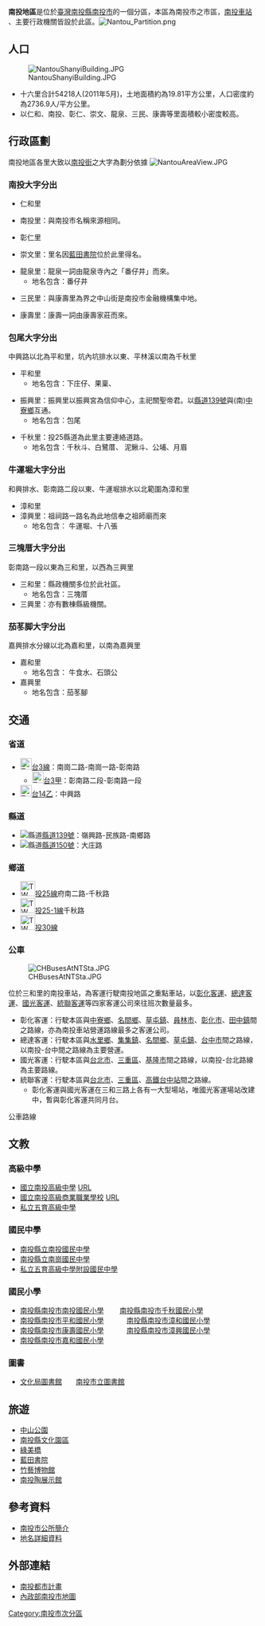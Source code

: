 '''南投地區'''是位於[[臺灣|臺灣]][[南投縣|南投縣]][[南投市|南投市]]的一個分區，本區為南投市之市區，[[南投車站|南投車站]] 、主要行政機關皆設於此區。[[File:Nantou_Partition.png|thumb]]

==人口==
[[File:NantouShanyiBuilding.JPG|thumb]]

*十六里合計54218人(2011年5月)，土地面積約為19.81平方公里，人口密度約為2736.9人/平方公里。
*以仁和、南投、彰仁、崇文、龍泉、三民、康壽等里面積較小密度較高。

== 行政區劃 ==
南投地區各里大致以[[南投街|南投街]]之大字為劃分依據
[[File:NantouAreaView.JPG|thumb]]

===南投大字分出===

*仁和里

*南投里：與南投市名稱來源相同。

*彰仁里

*崇文里：里名因[[藍田書院_(臺灣)|藍田書院]]位於此里得名。

*龍泉里：龍泉一詞由龍泉寺內之「番仔井」而來。
**地名包含：番仔井

*三民里：與康壽里為界之中山街是南投市金融機構集中地。

*康壽里：康壽一詞由康壽家莊而來。

===包尾大字分出===
中興路以北為平和里，坑內坑排水以東、平林溪以南為千秋里

*平和里
**地名包含：下庄仔、果稟、

*振興里：振興里以振興宮為信仰中心，主祀關聖帝君。以[[縣道139號|縣道139號]]與(南)[[中寮鄉|中寮鄉]]互通。
**地名包含：包尾

*千秋里：投25縣道為此里主要連絡道路。
**地名包含：千秋斗、白鷺厝、 泥鰍斗、公埔、月眉

===牛運堀大字分出===
和興排水、彰南路二段以東、牛運堀排水以北範圍為漳和里

*漳和里
*漳興里：祖祠路一路名為此地信奉之祖師廟而來
**地名包含： 牛運堀、十八張

===三塊厝大字分出===
彰南路一段以東為三和里，以西為三興里

*三和里：縣政機關多位於此社區。
**地名包含：三塊厝
*三興里：亦有數棟縣級機關。

===茄苳脚大字分出===
嘉興排水分線以北為嘉和里，以南為嘉興里

*嘉和里
**地名包含： 牛食水、石頭公
*嘉興里
**地名包含：茄苳腳

==交通==

=== 省道 ===
* [[File:TW_PHW3.svg|23px]][[台3線|台3線]]：南崗二路-南崗一路-彰南路
** [[File:TW_PHW3a.svg|23px]][[台3線#甲線|台3甲]]：彰南路二段-彰南路一段
* [[File:TW_PHW14.svg|23px]][[台14線#乙線|台14乙]]：中興路

=== 縣道 ===
* [[File:TW_CHW139.svg|縣道]][[縣道139號|縣道139號]]：嶺興路-民族路-南鄉路
* [[File:TW_CHW150.svg|縣道]][[縣道150號|縣道150號]]：大庄路

=== 鄉道 ===
*[[File:TW_THWnt25.png|30px]][[投25線|投25線]]府南二路-千秋路
*[[File:TW_THWnt25-1.png|30px]][[投25線|投25-1線]]千秋路
*[[File:TW_THWnt30.png|30px]][[投30線|投30線]]

=== 公車 ===
[[File:CHBusesAtNTSta.JPG|thumb]]

位於三和里的南投車站，為客運行駛南投地區之重點車站，以[[彰化客運|彰化客運]]、[[總達客運|總達客運]]、[[國光客運|國光客運]]、[[統聯客運|統聯客運]]等四家客運公司來往班次數量最多。
*彰化客運：行駛本區與[[中寮鄉|中寮鄉]]、[[名間鄉|名間鄉]]、[[草屯鎮|草屯鎮]]、[[員林市|員林市]]、[[彰化市|彰化市]]、[[田中鎮|田中鎮]]間之路線，亦為南投車站營運路線最多之客運公司。
*總達客運：行駛本區與[[水里鄉|水里鄉]]、[[集集鎮|集集鎮]]、[[名間鄉|名間鄉]]、[[草屯鎮|草屯鎮]]、[[台中市|台中市]]間之路線，以南投-台中間之路線為主要營運。
*國光客運：行駛本區與[[台北市|台北市]]、[[三重區|三重區]]、[[基隆市|基隆市]]間之路線，以南投-台北路線為主要路線。
*統聯客運：行駛本區與[[台北市|台北市]]、[[三重區|三重區]]、[[高鐵台中站|高鐵台中站]]間之路線。
**彰化客運與國光客運在三和三路上各有一大型場站，唯國光客運場站改建中，暫與彰化客運共同月台。
公車路線{{seealso|南投車站}}

==文教==
=== 高級中學 ===
* [[國立南投高級中學|國立南投高級中學]] [http://www.ntsh.ntct.edu.tw/ URL]{{Wayback|url=http://www.ntsh.ntct.edu.tw/ |date=20050805235221 }}
* [[國立南投高級商業職業學校|國立南投高級商業職業學校]] [http://www.pntcv.ntct.edu.tw/ URL]{{Wayback|url=http://www.pntcv.ntct.edu.tw/ |date=20050731014326 }}
* [[私立五育高級中學|私立五育高級中學]]

=== 國民中學 ===
* [http://www.ntjh.ntct.edu.tw/ 南投縣立南投國民中學]{{Wayback|url=http://www.ntjh.ntct.edu.tw/ |date=20150402141421 }}
* [http://www.ngjh.ntct.edu.tw/ 南投縣立南崗國民中學] {{Wayback|url=http://www.ngjh.ntct.edu.tw/ |date=20200809184904 }}
* [[私立五育高級中學|私立五育高級中學附設國民中學]]

=== 國民小學 ===
* [http://www.ntes.ntct.edu.tw/ 南投縣南投市南投國民小學] {{Wayback|url=http://www.ntes.ntct.edu.tw/ |date=20200809184747 }}　　[http://www.ccps.ntct.edu.tw/ 南投縣南投市千秋國民小學] {{Wayback|url=http://www.ccps.ntct.edu.tw/ |date=20200809190403 }}　　　　　　 　　　　　 
*[http://www.phes.ntct.edu.tw/ 南投縣南投市平和國民小學] {{Wayback|url=http://www.phes.ntct.edu.tw/ |date=20200809184857 }}　　　[https://web.archive.org/web/20120817110054/http://ms1.ntchps.ntct.edu.tw/ 南投縣南投市漳和國民小學]　　　
*[http://www.kses.ntct.edu.tw/ 南投縣南投市康壽國民小學] {{Wayback|url=http://www.kses.ntct.edu.tw/ |date=20210603200303 }}　　　[http://www.chps.ntct.edu.tw/ 南投縣南投市漳興國民小學] {{Wayback|url=http://www.chps.ntct.edu.tw/ |date=20200809184933 }}
*[http://ms1.jhops.ntct.edu.tw/ 南投縣南投市嘉和國民小學] {{Wayback|url=http://ms1.jhops.ntct.edu.tw/ |date=20180930201217 }}

=== 圖書 ===
* [https://web.archive.org/web/20120310233543/http://library.nthcc.gov.tw/library/familyDetail.asp?viewtopic=13 文化局圖書館]　　[https://web.archive.org/web/20110829041648/http://library.nthcc.gov.tw/library/familyDetail.asp?viewtopic=18 南投市立圖書館]　　

== 旅遊 ==
* [[中山公園#南投中山公園|中山公園]]
* [[南投縣文化園區|南投縣文化園區]]
* [[綠美橋|綠美橋]]
* [[藍田書院_(臺灣)|藍田書院]]
* [https://web.archive.org/web/20110824091936/http://www.nthcc.gov.tw/bamboo/ 竹藝博物館]
* [https://web.archive.org/web/20111215182108/http://www.nthcc.gov.tw/pottery/ 南投陶展示館]　

== 參考資料 ==
*[https://web.archive.org/web/20140226230016/http://www.ntc.gov.tw/content/index.asp?m=1&m1=4&m2=15 南投市公所簡介]
*[https://web.archive.org/web/20101025022341/http://placesearch.moi.gov.tw/search/ 地名詳細資料]

== 外部連結 ==
*[http://edb.epa.gov.tw/localenvdb/Nantou/Nantou-city/land.htm 南投都市計畫]{{dead link|date=2017年11月 |bot=InternetArchiveBot |fix-attempted=yes }}
*[https://web.archive.org/web/20120406194548/http://www.ntc.gov.tw/files/pics/Image/new-map.jpg 內政部南投市地圖]

[[Category:南投市次分區|Category:南投市次分區]]